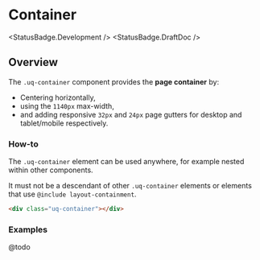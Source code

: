 
<Meta of={ContainerStories} />

# Container

<StatusBadge.Development />
<StatusBadge.DraftDoc />

## Overview

The `.uq-container` component provides the **page container** by:

- Centering horizontally,
- using the `1140px` max-width,
- and adding responsive `32px` and `24px` page gutters for desktop and tablet/mobile respectively.

### How-to

The `.uq-container` element can be used anywhere, for example nested within other components.

It must not be a descendant of other `.uq-container` elements or elements that use
`@include layout-containment`.

<Canvas sourceState='hidden'>
  <Story of={ContainerStories.Container} /> 
</Canvas>

```html
<div class="uq-container"></div>
```

### Examples

@todo
